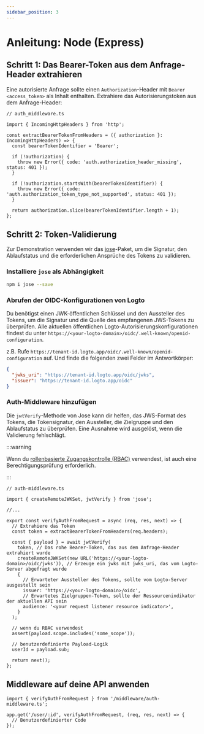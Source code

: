 ```yaml
---
sidebar_position: 3
---
```


# Anleitung: Node (Express)

## Schritt 1: Das Bearer-Token aus dem Anfrage-Header extrahieren

Eine autorisierte Anfrage sollte einen `Authorization`-Header mit `Bearer <access_token>` als Inhalt enthalten. Extrahiere das Autorisierungstoken aus dem Anfrage-Header:

```tsx
// auth_middleware.ts

import { IncomingHttpHeaders } from 'http';

const extractBearerTokenFromHeaders = ({ authorization }: IncomingHttpHeaders) => {
  const bearerTokenIdentifier = 'Bearer';

  if (!authorization) {
    throw new Error({ code: 'auth.authorization_header_missing', status: 401 });
  }

  if (!authorization.startsWith(bearerTokenIdentifier)) {
    throw new Error({ code: 'auth.authorization_token_type_not_supported', status: 401 });
  }

  return authorization.slice(bearerTokenIdentifier.length + 1);
};
```

## Schritt 2: Token-Validierung

Zur Demonstration verwenden wir das [jose](https://github.com/panva/jose)-Paket, um die Signatur, den Ablaufstatus und die erforderlichen Ansprüche des Tokens zu validieren.

### Installiere `jose` als Abhängigkeit

```bash
npm i jose --save
```

### Abrufen der OIDC-Konfigurationen von Logto

Du benötigst einen JWK-öffentlichen Schlüssel und den Aussteller des Tokens, um die Signatur und die Quelle des empfangenen JWS-Tokens zu überprüfen. Alle aktuellen öffentlichen Logto-Autorisierungskonfigurationen findest du unter `https://<your-logto-domain>/oidc/.well-known/openid-configuration`.

z.B. Rufe `https://tenant-id.logto.app/oidc/.well-known/openid-configuration` auf. Und finde die folgenden zwei Felder im Antwortkörper:

```json
{
  "jwks_uri": "https://tenant-id.logto.app/oidc/jwks",
  "issuer": "https://tenant-id.logto.app/oidc"
}
```

### Auth-Middleware hinzufügen

Die `jwtVerify`-Methode von Jose kann dir helfen, das JWS-Format des Tokens, die Tokensignatur, den Aussteller, die Zielgruppe und den Ablaufstatus zu überprüfen. Eine Ausnahme wird ausgelöst, wenn die Validierung fehlschlägt.

:::warning

Wenn du [rollenbasierte Zugangskontrolle (RBAC)](/authorization/role-based-access-control/protect-api-resources-with-rbac) verwendest, ist auch eine Berechtigungsprüfung erforderlich.

:::

```tsx
// auth-middleware.ts

import { createRemoteJWKSet, jwtVerify } from 'jose';

//...

export const verifyAuthFromRequest = async (req, res, next) => {
  // Extrahiere das Token
  const token = extractBearerTokenFromHeaders(req.headers);

  const { payload } = await jwtVerify(
    token, // Das rohe Bearer-Token, das aus dem Anfrage-Header extrahiert wurde
    createRemoteJWKSet(new URL('https://<your-logto-domain>/oidc/jwks')), // Erzeuge ein jwks mit jwks_uri, das vom Logto-Server abgefragt wurde
    {
      // Erwarteter Aussteller des Tokens, sollte vom Logto-Server ausgestellt sein
      issuer: 'https://<your-logto-domain>/oidc',
      // Erwartetes Zielgruppen-Token, sollte der Ressourcenindikator der aktuellen API sein
      audience: '<your request listener resource indicator>',
    }
  );

  // wenn du RBAC verwendest
  assert(payload.scope.includes('some_scope'));

  // benutzerdefinierte Payload-Logik
  userId = payload.sub;

  return next();
};
```

## Middleware auf deine API anwenden

```tsx
import { verifyAuthFromRequest } from '/middleware/auth-middleware.ts';

app.get('/user/:id', verifyAuthFromRequest, (req, res, next) => {
  // Benutzerdefinierter Code
});
```
